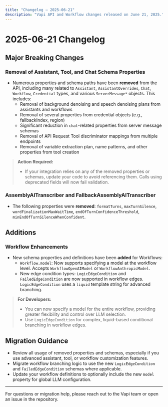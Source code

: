 ```yaml
---
title: "Changelog – 2025-06-21"
description: "Vapi API and Workflow changes released on June 21, 2025."
---
```


# 2025-06-21 Changelog

## Major Breaking Changes

### Removal of Assistant, Tool, and Chat Schema Properties
- Numerous properties and schema paths have been **removed** from the API, including many related to `Assistant`, `AssistantOverrides`, `Chat`, `Workflow`, `Credential` types, and various `ServerMessage*` objects. This includes:
  - Removal of background denoising and speech denoising plans from assistants and workflows
  - Removal of several properties from credential objects (e.g., fallbackIndex, region)
  - Significant reduction in `chat`-related properties from server message schemas
  - Removal of API Request Tool discriminator mappings from multiple endpoints
  - Removal of variable extraction plan, name patterns, and other properties from tool creation

> **Action Required:**
> - If your integration relies on any of the removed properties or schemas, update your code to avoid referencing them. Calls using deprecated fields will now fail validation.

### AssemblyAITranscriber and FallbackAssemblyAITranscriber
- The following properties were **removed**: `formatTurns`, `maxTurnSilence`, `wordFinalizationMaxWaitTime`, `endOfTurnConfidenceThreshold`, `minEndOfTurnSilenceWhenConfident`.

## Additions

### Workflow Enhancements
- New schema properties and definitions have been **added** for Workflows:
  - `Workflow.model`: Now supports specifying a model at the workflow level. Accepts `WorkflowOpenAIModel` or `WorkflowAnthropicModel`.
  - New edge condition types: `LogicEdgeCondition` and `FailedEdgeCondition` are now supported in workflow edges. `LogicEdgeCondition` uses a `liquid` template string for advanced branching.

> **For Developers:**
> - You can now specify a model for the entire workflow, providing greater flexibility and control over LLM selection.
> - Use `LogicEdgeCondition` for complex, liquid-based conditional branching in workflow edges.

## Migration Guidance
- Review all usage of removed properties and schemas, especially if you use advanced assistant, tool, or workflow customization features.
- Migrate workflow branching logic to use the new `LogicEdgeCondition` and `FailedEdgeCondition` schemas where applicable.
- Update your workflow definitions to optionally include the new `model` property for global LLM configuration.

---

For questions or migration help, please reach out to the Vapi team or open an issue in the repository.
